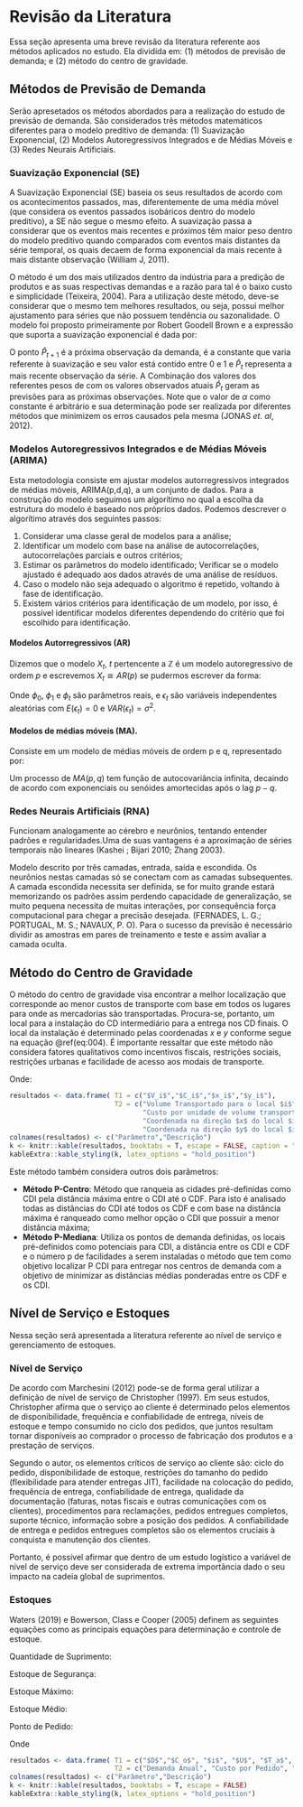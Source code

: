 # Revisão da Literatura

Essa seção apresenta uma breve revisão da literatura referente aos métodos aplicados no estudo. Ela dividida em: (1) métodos de previsão de demanda; e (2) método do centro de gravidade.

## Métodos de Previsão de Demanda

Serão  apresetados os métodos abordados para a realização do estudo de previsão de demanda. São considerados três métodos matemáticos diferentes para o modelo preditivo de demanda: (1) Suavização Exponencial, (2) Modelos Autoregressivos Integrados e de Médias Móveis e (3) Redes Neurais Artificiais.

### Suavização Exponencial (SE) {.unlisted .unnumbered}

A Suavização Exponencial (SE) baseia os seus resultados de acordo com os acontecimentos passados, mas, diferentemente de uma média móvel (que considera os eventos passados isobáricos dentro do modelo preditivo), a SE não segue o mesmo efeito. A suavização passa a considerar que os eventos mais recentes e próximos têm maior peso dentro do modelo preditivo quando comparados com eventos mais distantes da série temporal, os quais decaem de forma exponencial da mais recente à mais distante observação (William J, 2011).

O método é um dos mais utilizados dentro da indústria para a predição de produtos e as suas respectivas demandas e a razão para tal é o baixo custo e simplicidade (Teixeira, 2004). Para a utilização deste método, deve-se considerar que o mesmo tem melhores resultados, ou seja, possui melhor ajustamento para séries que não possuem tendência ou sazonalidade. O modelo foi proposto primeiramente por Robert Goodell Brown e a expressão que suporta a suavização exponencial é dada por:


\begin{equation} \label{eq;001}
\widehat{P}_{t+1} = \alpha\widehat{P}_t + (1-\alpha)\widehat{P}_t
\end{equation}

O ponto $\widehat{P}_{t+1}$ é a próxima observação da demanda,  é a constante que varia referente à suavização e seu valor está contido entre 0 e 1 e $\widehat{P}_t$ representa a mais recente observação da série. A Combinação dos valores dos referentes pesos de  com os valores observados atuais $\widehat{P}_t$ geram as previsões para as próximas observações. Note que o valor de $\alpha$ como constante é arbitrário e sua determinação pode ser realizada por diferentes métodos que minimizem os erros causados pela mesma (JONAS *et. al*, 2012).

### Modelos Autoregressivos Integrados e de Médias Móveis (ARIMA) {.unlisted .unnumbered}


Esta metodologia consiste em ajustar modelos autorregressivos integrados de médias móveis, ARIMA(p,d,q), a um conjunto de dados. Para a construção do modelo seguimos um algorítimo no qual a escolha da estrutura do modelo é baseado nos próprios dados. Podemos descrever o algorítimo através dos seguintes passos:

1. Considerar uma classe geral de modelos para a análise;
2. Identificar um modelo com base na análise de autocorrelações, autocorrelações parciais e outros critérios;
3. Estimar os parâmetros do modelo identificado;
Verificar se o modelo ajustado é adequado aos dados através de uma análise de resíduos.
4. Caso o modelo não seja adequado o algoritmo é repetido, voltando à fase de identificação.
5. Existem vários critérios para identificação de um modelo, por isso, é possível identificar modelos diferentes dependendo do critério que foi escolhido para identificação.

#### Modelos Autorregressivos (AR)

Dizemos que o modelo $X_t$, $t$ pertencente a $\mathbb{Z}$ é um modelo autoregressivo de ordem $p$ e escrevemos $X_t \cong AR(p)$ se pudermos escrever da forma:

\begin{equation} \label{eq;002}
X_t = \phi_0 + \phi_1X_t-1 +\dots+ \phi_pX_t-p + \epsilon_t
\end{equation}
Onde  $\phi_0$,  $\phi_1$ e  $\phi_t$ são parâmetros reais, e $\epsilon_t$ são variáveis independentes aleatórias com $E(\epsilon_t) = 0$ e $VAR(\epsilon_t) = \sigma^2$.

#### Modelos de médias móveis (MA).

Consiste em um modelo de médias móveis de ordem p e q, representado por: 

\begin{equation} \label{eq;003}
X_t = \phi_1X_t-1 + \dots + \phi_pX_t-p + \alpha_t - \theta_1\alpha_t-1 -\dots-\theta_q\alpha_t-q 
\end{equation}

Um processo de $MA(p,q)$ tem função de autocovariância infinita, decaindo de acordo com exponenciais ou senóides amortecidas após o lag $p-q$.   

### Redes Neurais Artificiais (RNA)  {.unlisted .unnumbered}

Funcionam analogamente ao cérebro e neurônios, tentando entender padrões e regularidades.Uma de suas vantagens é a aproximação de séries temporais não lineares (Kashei ; Bijari 2010; Zhang 2003).

Modelo descrito por três camadas, entrada, saída e escondida. Os neurônios nestas camadas só se conectam com as camadas subsequentes. A camada escondida necessita ser definida, se for muito grande estará memorizando os padrões assim perdendo capacidade de generalização, se muito pequena necessita de muitas interações, por consequência força computacional para chegar a precisão desejada. (FERNADES, L. G.; PORTUGAL, M. S.; NAVAUX, P. O). Para o sucesso da previsão é necessário dividir as amostras em pares de treinamento e teste e assim avaliar a camada oculta. 

## Método do Centro de Gravidade

O método do centro de gravidade visa encontrar a melhor localização que corresponde ao menor custos de transporte com base em todos os lugares para onde as mercadorias são transportadas. Procura-se, portanto, um local para a instalação do CD intermediário para a entrega nos CD finais. O local da instalação é determinado pelas coordenadas $x$ e $y$ conforme segue na equação \@ref(eq:004). É importante ressaltar que este método não considera fatores qualitativos como incentivos fiscais, restrições sociais, restrições urbanas e facilidade de acesso aos modais de transporte.

\begin{equation} \label{eq:004}
x = \frac{\sum{V_iC_ix_i}}{\sum{V_iC_i}}, \quad y = \frac{\sum{V_iC_iy_i}}{\sum{V_iC_i}}
\end{equation}

Onde:

```r

resultados <- data.frame( T1 = c("$V_i$","$C_i$","$x_i$","$y_i$"),
                          T2 = c("Volume Transportado para o local $i$",
                                 "Custo por unidade de volume transportado para o local $i$",
                                 "Coordenada na direção $x$ do local $i$",
                                 "Coordenada na direção $y$ do local $i$"))
colnames(resultados) <- c("Parâmetro","Descrição")
k <- knitr::kable(resultados, booktabs = T, escape = FALSE, caption = "Parâmetros do Centro de Gravidade")
kableExtra::kable_styling(k, latex_options = "hold_position")
```


Este método também considera outros dois parâmetros:

- **Método P-Centro**: Método que ranqueia as cidades pré-definidas como CDI pela distância máxima entre o CDI até o CDF. Para isto é analisado todas as distâncias do CDI até todos os CDF e com base na distância máxima é ranqueado como melhor opção o CDI que possuir a menor distância máxima;
- **Método P-Mediana**: Utiliza os pontos de demanda definidas, os locais pré-definidos como potenciais para CDI, a distância entre os CDI e CDF e o número p de facilidades a serem instaladas o método que tem como objetivo localizar P CDI para entregar nos centros de demanda com a objetivo de minimizar as distâncias médias ponderadas entre os CDF e os CDI.


## Nível de Serviço e Estoques

Nessa seção será apresentada a literatura referente ao nível de serviço e gerenciamento de estoques.

### Nível de Serviço {.unlisted .unnumbered}

De acordo com Marchesini (2012) pode-se de forma geral utilizar a definição de nível de serviço de Christopher (1997). Em seus estudos, Christopher afirma que o serviço ao cliente é determinado pelos elementos de disponibilidade, frequência e confiabilidade de entrega, níveis de estoque e tempo consumido no ciclo dos pedidos, que juntos resultam tornar disponíveis ao comprador o processo de fabricação dos produtos e a prestação de serviços. 

Segundo o autor, os elementos críticos de serviço ao cliente são: ciclo do pedido, disponibilidade de estoque, restrições do tamanho do pedido (flexibilidade para atender entregas JIT), facilidade na colocação do pedido, frequência de entrega, confiabilidade de entrega, qualidade da documentação (faturas, notas fiscais e outras comunicações com os clientes), procedimentos para reclamações, pedidos entregues completos, suporte técnico, informação sobre a posição dos pedidos. A confiabilidade de entrega e pedidos entregues completos são os elementos cruciais à conquista e manutenção dos clientes.

Portanto, é possível afirmar que dentro de um estudo logístico a variável de nível de serviço deve ser considerada de extrema importância dado o seu impacto na cadeia global de suprimentos.

### Estoques {.unlisted .unnumbered}

Waters (2019) e Bowerson, Class e Cooper (2005) definem as seguintes equações como as principais equações para determinação e controle de estoque.

Quantidade de Suprimento:

\begin{equation} \label{eq:EST01}
Q = \sqrt\frac{2C_OD}{iU}
\end{equation}

Estoque de Segurança:

\begin{equation} \label{eq:EST02}
E_s = (Z)(\sigma_D)(\sqrt{T_A})
\end{equation}

Estoque Máximo:

\begin{equation} \label{eq:EST03}
E_{máx} = E_s + Q
\end{equation}

Estoque Médio:

\begin{equation} \label{eq:EST04}
E_{méd} = E_s + \frac{Q}{2}
\end{equation}

Ponto de Pedido:

\begin{equation} \label{eq:EST05}
PP = (D)(T_a) + E_s
\end{equation}

Onde

```r

resultados <- data.frame( T1 = c("$D$","$C_o$", "$i$", "$U$", "$T_a$", "$\\sigma_D$"),
                          T2 = c("Demanda Anual", "Custo por Pedido", "Taxa para Manter Estoque", "Custo por Unidade", "Tempo de Atendimento", "Desvio Padrão da Demanda"))
colnames(resultados) <- c("Parâmetro","Descrição")
k <- knitr::kable(resultados, booktabs = T, escape = FALSE)
kableExtra::kable_styling(k, latex_options = "hold_position")
```